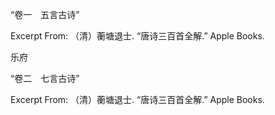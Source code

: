 “卷一　五言古诗”

Excerpt From: （清）蘅塘退士. “唐诗三百首全解.” Apple Books. 

乐府

“卷二　七言古诗”

Excerpt From: （清）蘅塘退士. “唐诗三百首全解.” Apple Books. 

